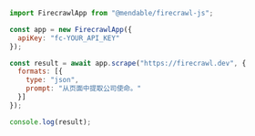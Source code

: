 ```js Node
import FirecrawlApp from "@mendable/firecrawl-js";

const app = new FirecrawlApp({
  apiKey: "fc-YOUR_API_KEY"
});

const result = await app.scrape("https://firecrawl.dev", {
  formats: [{
    type: "json",
    prompt: "从页面中提取公司使命。"
  }]
});

console.log(result);
```
